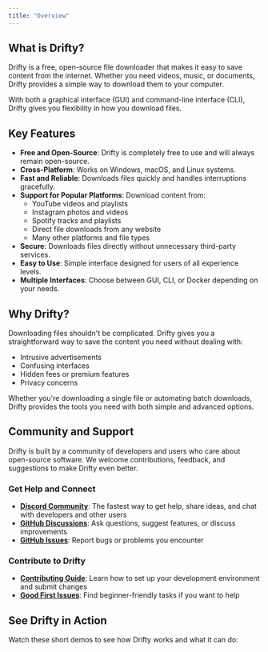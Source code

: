 ```yaml
---
title: "Overview"
---
```



## What is Drifty?

Drifty is a free, open-source file downloader that makes it easy to save content from the internet. Whether you need videos, music, or documents, Drifty provides a simple way to download them to your computer.

With both a graphical interface (GUI) and command-line interface (CLI), Drifty gives you flexibility in how you download files.

## Key Features

- **Free and Open-Source**: Drifty is completely free to use and will always remain open-source.
- **Cross-Platform**: Works on Windows, macOS, and Linux systems.
- **Fast and Reliable**: Downloads files quickly and handles interruptions gracefully.
- **Support for Popular Platforms**: Download content from:
  - YouTube videos and playlists
  - Instagram photos and videos
  - Spotify tracks and playlists
  - Direct file downloads from any website
  - Many other platforms and file types
- **Secure**: Downloads files directly without unnecessary third-party services.
- **Easy to Use**: Simple interface designed for users of all experience levels.
- **Multiple Interfaces**: Choose between GUI, CLI, or Docker depending on your needs.

## Why Drifty?

Downloading files shouldn't be complicated. Drifty gives you a straightforward way to save the content you need without dealing with:

- Intrusive advertisements
- Confusing interfaces
- Hidden fees or premium features
- Privacy concerns

Whether you're downloading a single file or automating batch downloads, Drifty provides the tools you need with both simple and advanced options.

## Community and Support

Drifty is built by a community of developers and users who care about open-source software. We welcome contributions, feedback, and suggestions to make Drifty even better.

### Get Help and Connect

- **[Discord Community](https://discord.gg/DeT4jXPfkG)**: The fastest way to get help, share ideas, and chat with developers and other users
- **[GitHub Discussions](https://github.com/SaptarshiSarkar12/Drifty/discussions)**: Ask questions, suggest features, or discuss improvements
- **[GitHub Issues](https://github.com/SaptarshiSarkar12/Drifty/issues)**: Report bugs or problems you encounter

### Contribute to Drifty

- **[Contributing Guide](Contributing.md)**: Learn how to set up your development environment and submit changes
- **[Good First Issues](https://github.com/SaptarshiSarkar12/Drifty/issues?q=is%3Aissue+is%3Aopen+label%3A%22good+first+issue%22)**: Find beginner-friendly tasks if you want to help

## See Drifty in Action

Watch these short demos to see how Drifty works and what it can do:

<Cards>
  <VideoPopup
    videoUrl="https://github.com/SaptarshiSarkar12/Drifty/assets/105960032/aa7ea548-f312-4345-a053-d3ee13e67c8e"
    buttonText="Drifty GUI Demo"
  />
  <VideoPopup
    videoUrl="https://github.com/SaptarshiSarkar12/Drifty/assets/105960032/8a32ca07-1922-4c21-895d-44164bec9d76"
    buttonText="Drifty CLI Demo"
  />
</Cards>
